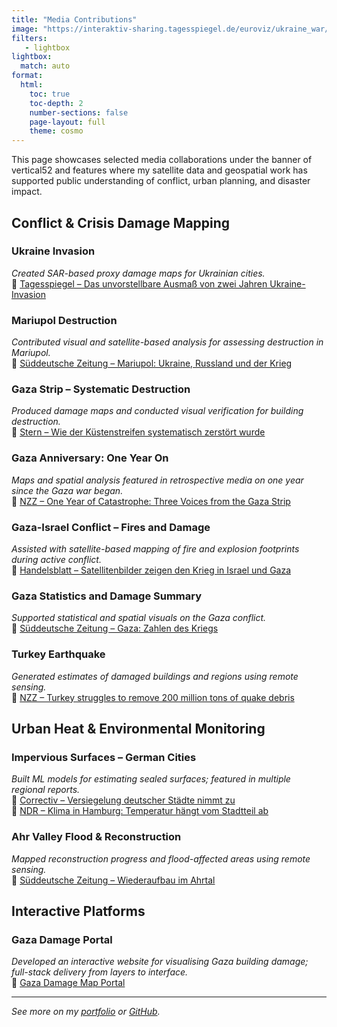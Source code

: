 ```yaml
---
title: "Media Contributions"
image: "https://interaktiv-sharing.tagesspiegel.de/euroviz/ukraine_war/graphics_svelte/assets/02_static_annotated_map/mariupol/mariupol-desktop-remote-base-2x.min.png"
filters:
   - lightbox
lightbox: 
  match: auto
format:
  html:
    toc: true
    toc-depth: 2
    number-sections: false
    page-layout: full
    theme: cosmo
---
```



This page showcases selected media collaborations under the banner of vertical52 and features where my satellite data and geospatial work has supported public understanding of conflict, urban planning, and disaster impact.


## Conflict & Crisis Damage Mapping

### Ukraine Invasion  
*Created SAR-based proxy damage maps for Ukrainian cities.*  
🔗 [Tagesspiegel – Das unvorstellbare Ausmaß von zwei Jahren Ukraine-Invasion](https://interaktiv.tagesspiegel.de/lab/satelliten-karten-der-zerbombten-staedte-das-unvorstellbare-ausmass-von-zwei-jahren-ukraine-invasion/)

### Mariupol Destruction  
*Contributed visual and satellite-based analysis for assessing destruction in Mariupol.*  
🔗 [Süddeutsche Zeitung – Mariupol: Ukraine, Russland und der Krieg](https://www.sueddeutsche.de/projekte/artikel/politik/mariupol-ukraine-russland-e755995/?reduced=true)

### Gaza Strip – Systematic Destruction  
*Produced damage maps and conducted visual verification for building destruction.*  
🔗 [Stern – Wie der Küstenstreifen systematisch zerstört wurde](https://www.stern.de/politik/ausland/gaza--wie-der-kuestenstreifen-systematisch-zerstoert-wurde-35106176.html)

### Gaza Anniversary: One Year On  
*Maps and spatial analysis featured in retrospective media on one year since the Gaza war began.*  
🔗 [NZZ – One Year of Catastrophe: Three Voices from the Gaza Strip](https://www.nzz.ch/english/hamas-has-crushed-palestinian-hopes-three-voices-from-the-gaza-strip-on-a-year-of-catastrophe-ld.1852306)

### Gaza-Israel Conflict – Fires and Damage  
*Assisted with satellite-based mapping of fire and explosion footprints during active conflict.*  
🔗 [Handelsblatt – Satellitenbilder zeigen den Krieg in Israel und Gaza](https://www.handelsblatt.com/politik/international/krieg-in-nahost-diese-satellitenbilder-zeigen-den-krieg-in-israel-und-gaza/29443478.html)

### Gaza Statistics and Damage Summary  
*Supported statistical and spatial visuals on the Gaza conflict.*  
🔗 [Süddeutsche Zeitung – Gaza: Zahlen des Kriegs](https://www.sueddeutsche.de/projekte/artikel/politik/gaza-krieg-zahlen-israel-hamas-tote-e457329/)

### Turkey Earthquake  
*Generated estimates of damaged buildings and regions using remote sensing.*  
🔗 [NZZ – Turkey struggles to remove 200 million tons of quake debris](https://www.nzz.ch/english/turkey-struggles-to-remove-200-million-tons-of-quake-debris-ld.1833854)

## Urban Heat & Environmental Monitoring

### Impervious Surfaces – German Cities  
*Built ML models for estimating sealed surfaces; featured in multiple regional reports.*  
🔗 [Correctiv – Versiegelung deutscher Städte nimmt zu](https://correctiv.org/aktuelles/2024/10/01/zwischen-asphalt-und-beton-versiegelung-deutscher-staedte-nimmt-zu/)  
🔗 [NDR – Klima in Hamburg: Temperatur hängt vom Stadtteil ab](https://www.ndr.de/nachrichten/ndrdata/Klima-in-Hamburg-Temperatur-haengt-stark-vom-Stadtteil-ab-,versiegelung102.html#:~:text=So%20viel%20st%C3%A4rker%20heizen%20sich,kleiner%2C%20etwa%20durch%20k%C3%BChlenden%20Wind)

### Ahr Valley Flood & Reconstruction  
*Mapped reconstruction progress and flood-affected areas using remote sensing.*  
🔗 [Süddeutsche Zeitung – Wiederaufbau im Ahrtal](https://www.sueddeutsche.de/projekte/artikel/wissen/ahrtal-flut-wiederaufbau-e048908/)

## Interactive Platforms

### Gaza Damage Portal  
*Developed an interactive website for visualising Gaza building damage; full-stack delivery from layers to interface.*  
🔗 [Gaza Damage Map Portal](http://gaza-buildings.netlify.app)

---

_See more on my [portfolio](https://najahpokkiri.com/portfolio) or [GitHub](https://github.com/najahpokkiri)._